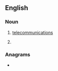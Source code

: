 {{also|télécoms}}
==English==

===Noun===
{{head|en|noun form}}

# {{lb|en|informal}} [[telecommunications]]
# {{plural of|en|telecom}}

===Anagrams===
* {{anagrams|en|a=ceelmost|mesolect}}